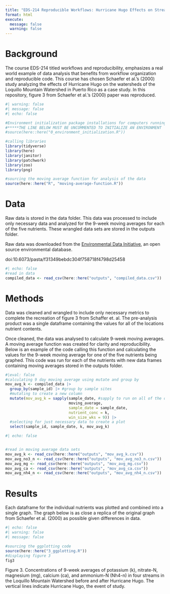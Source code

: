 ```yaml
---
title: "EDS-214 Reproducible Workflows: Hurricane Hugo Effects on Stream Chemistry"
format: html
execute:
  message: false
  warning: false
---
```


# Background

The course EDS-214 titled workflows and reproducibility, emphasizes a real world example of data analysis that benefits from workflow organization and reproducible code. This course has chosen Schaefer et al.'s (2000) study analyzing the effects of Hurricane Hugo on the watersheds of the Loquillo Mountain Watershed in Puerto Rico as a case study. In this repository, figure 3 from Schaefer et al.'s (2000) paper was reproduced.

```r
#| warning: false
#| message: false
#| echo: false

#Environment initialization package installations for computers running this data set for the first time
#*****THE LINE BELOW MUST BE UNCOMMENTED TO INITIALIZE AN ENVIRONMENT
#source(here::here("0_environment_initialization.R"))

#calling libraries
library(tidyverse)
library(here)
library(janitor)
library(patchwork)
library(zoo)
library(png)

#sourcing the moving average function for analysis of the data 
source(here::here("R", "moving-average-function.R"))
```

# Data

Raw data is stored in the data folder. This data was processed to include only necessary data and  analyzed for the 9-week moving averages for each of the five nutrients. These wrangled data sets are stored in the outputs folder. 

Raw data was downloaded from the [Environmental Data Initiative](https://portal.edirepository.org/nis/metadataviewer?packageid=knb-lter-luq.20.4923064), an open source environmental database.

doi:10.6073/pasta/f31349bebdc304f758718f4798d25458

```r
#| echo: false
#read in data
compiled_data <- read_csv(here::here("outputs", "compiled_data.csv"))
```

# Methods

Data was cleaned and wrangled to include only necessary metrics to complete the recreation of figure 3 from Schaffer et. al. The pre-analysis product was a single dataframe containing the values for all of the locations nutrient contents.

Once cleaned, the data was analysed to calculate 9-week moving averages. A moving average function was created for clarity and reproducibility. Below is an example of the code calling this function and calculating the values for the 9-week moving average for one of the five nutrients being graphed. This code was run for each of the nutrients with new data frames containing moving averages stored in the outputs folder.

```r
#|eval: false
#calculating 9 day moving average using mutate and group by 
mov_avg_k <- compiled_data |> 
  group_by(sample_id) |> #group by sample sites
  #mutating to create a new column
  mutate(mov_avg_k = sapply(sample_date, #sapply to run on all of the data 
                            moving_average, 
                            sample_date = sample_date, 
                            nutrient_conc = k, 
                            win_size_wks = 9)) |> 
  #selecting for just necessary data to create a plot 
  select(sample_id, sample_date, k, mov_avg_k)

```

```r
#| echo: false


#read in moving average data sets
mov_avg_k <- read_csv(here::here("outputs", "mov_avg_k.csv"))
mov_avg_no3_n <- read_csv(here::here("outputs", "mov_avg_no3_n.csv"))
mov_avg_mg <- read_csv(here::here("outputs", "mov_avg_mg.csv"))
mov_avg_ca <- read_csv(here::here("outputs", "mov_avg_ca.csv"))
mov_avg_nh4_n <- read_csv(here::here("outputs", "mov_avg_nh4_n.csv"))
```

# Results

Each dataframe for the individual nutrients was plotted and combined into a single graph. The graph below is as close a replica of the original graph from Schaefer et al. (2000) as possible given differences in data.

```r
#| echo: false
#| warning: false
#| message: false

#sourcing the ggplotting code
source(here::here("3_ggplotting.R"))
#displaying figure 3
fig3


```

Figure 3. Concentrations of 9-week averages of potassium (k), nitrate-N, magnesium (mg), calcium (ca), and ammonium-N (Nh4-n) in four streams in the Loquillo Mountain Watershed before and after Hurricane Hugo. The vertical lines indicate Hurricane Hugo, the event of study.
